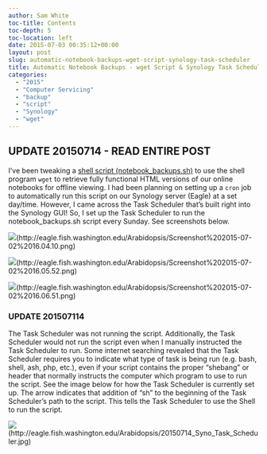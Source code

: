 ```yaml
---
author: Sam White
toc-title: Contents
toc-depth: 5
toc-location: left
date: 2015-07-03 00:35:12+00:00
layout: post
slug: automatic-notebook-backups-wget-script-synology-task-scheduler
title: Automatic Notebook Backups - wget Script & Synology Task Scheduler
categories:
  - "2015"
  - "Computer Servicing"
  - "backup"
  - "script"
  - "Synology"
  - "wget"
---
```


## UPDATE 20150714 - READ ENTIRE POST



I've been tweaking a [shell script (notebook_backups.sh)](https://github.com/sr320/LabDocs/blob/master/code/script-box/notebook_backups.sh) to use the shell program `wget` to retrieve fully functional HTML versions of our online notebooks for offline viewing. I had been planning on setting up a `cron` job to automatically run this script on our Synology server (Eagle) at a set day/time. However, I came across the Task Scheduler that's built right into the Synology GUI! So, I set up the Task Scheduler to run the notebook_backups.sh script every Sunday. See screenshots below.

![](https://eagle.fish.washington.edu/Arabidopsis/Screenshot%202015-07-02%2016.04.10.png)(http://eagle.fish.washington.edu/Arabidopsis/Screenshot%202015-07-02%2016.04.10.png)



![](https://eagle.fish.washington.edu/Arabidopsis/Screenshot%202015-07-02%2016.05.52.png)(http://eagle.fish.washington.edu/Arabidopsis/Screenshot%202015-07-02%2016.05.52.png)



![](https://eagle.fish.washington.edu/Arabidopsis/Screenshot%202015-07-02%2016.06.51.png)(http://eagle.fish.washington.edu/Arabidopsis/Screenshot%202015-07-02%2016.06.51.png)





### UPDATE 201507114



The Task Scheduler was not running the script. Additionally, the Task Scheduler would not run the script even when I manually instructed the Task Scheduler to run. Some internet searching revealed that the Task Scheduler requires you to indicate what type of task is being run (e.g. bash, shell, ash, php, etc.), even if your script contains the proper "shebang" or header that normally instructs the computer which program to use to run the script. See the image below for how the Task Scheduler is currently set up. The arrow indicates that addition of "sh" to the beginning of the Task Scheduler's path to the script. This tells the Task Scheduler to use the Shell to run the script.



![](https://eagle.fish.washington.edu/Arabidopsis/20150714_Syno_Task_Scheduler.jpg)(http://eagle.fish.washington.edu/Arabidopsis/20150714_Syno_Task_Scheduler.jpg)
